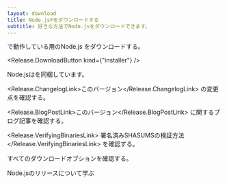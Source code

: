 ```yaml
---
layout: download
title: Node.js®をダウンロードする
subtitle: 好きな方法でNode.jsをダウンロードできます。
---
```


<section>
<Release.BitnessDropdown />で動作している<Release.OperatingSystemDropdown exclude={["LINUX", "AIX"]} />用のNode.js <Release.VersionDropdown />をダウンロードする。

<Release.DownloadButton kind={"installer"} />
</section>

<section>
Node.jsは<Release.NpmLink />を同梱しています。

<Release.ChangelogLink>このバージョン</Release.ChangelogLink>
の変更点を確認する。

<Release.BlogPostLink>このバージョン</Release.BlogPostLink>
に関するブログ記事を確認する。

<Release.VerifyingBinariesLink>
  署名済みSHASUMSの検証方法
</Release.VerifyingBinariesLink>
を確認する。

すべての<LinkWithArrow href="https://nodejs.org/dist/">ダウンロードオプション</LinkWithArrow>を確認する。

<LinkWithArrow href="about/previous-releases">Node.jsのリリース</LinkWithArrow>について学ぶ
</section>
